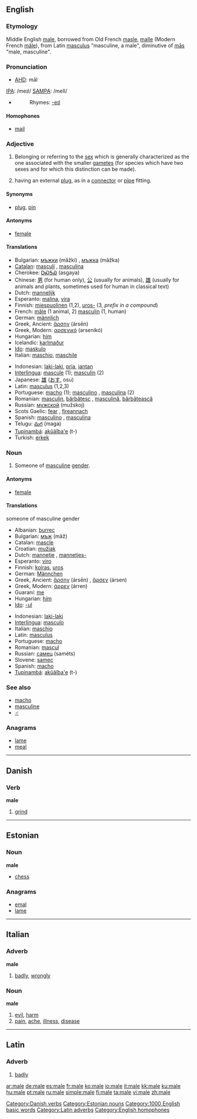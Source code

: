 {{see|Malé|mâle}}
==English==

===Etymology===
Middle English [[male]], borrowed from Old French [[masle]], [[malle]] (Modern French [[mâle]]), from Latin [[masculus]] "masculine, a male", diminutive of [[mas|mās]] "male, masculine".

===Pronunciation===
*[[AHD]]: māl
[[w:IPA|IPA]]: /meɪl/
[[w:SAMPA|SAMPA]]: /meIl/
*{{audio|en-us-male.ogg|Audio (US)}}
*:Rhymes: [[Rhymes:English:-eɪl|-eɪl]]

====Homophones====
*[[mail]]

===Adjective===
{{en-adj|-}}

# Belonging or referring to the [[sex]] which is generally characterized as the one associated with the smaller [[gamete]]s (for species which have two sexes and for which this distinction can be made).
# {{figurative}} having an external [[plug]], as in a [[connector]] or [[pipe]] fitting.

====Synonyms====
* {{figurative}} [[plug]], [[pin]]

====Antonyms====
*[[female]]

====Translations====
{{top}}
*Bulgarian: [[мъжки]] (mǎžki) {{m}}, [[мъжка]] (mǎžka) {{f}}
*[[Catalan]]: [[masculí]] {{m}}, [[masculina]] {{f}}
*Cherokee: [[ᎠᏍᎦᏯ]] (asgaya)
*Chinese: [[男]] (for human only), [[公]] (usually for animals), [[雄]] (usually for animals and plants, sometimes used for human in classical text)
*Dutch: [[mannelijk]]
*Esperanto: [[malina]], [[vira]]
*Finnish: [[miespuolinen]] (1,2), [[uros|uros-]] (3, ''prefix in a compound'')
*French: [[mâle]] (1 animal, 2) [[masculin]] (1, human)
*German: [[männlich]]
*Greek, Ancient: [[ἄρσην]] (ársēn)
*Greek, Modern: [[αρσενικό]] (arsenikó)
*Hungarian: [[hím]]
*Icelandic: [[karlmaður]]
*[[Ido]]: [[maskulo]]
*Italian: [[maschio]], [[maschile]]
{{mid}}
*Indonesian: [[laki-laki]], [[pria]], [[jantan]]
*[[Interlingua]]: [[mascule]] (1); [[masculin]] (2)
*Japanese: [[雄]] ([[おす]], osu)
*Latin: [[masculus]] (1,2,3)
*Portuguese: [[macho]] {{m}} (1); [[masculino]] {{m}}, [[masculina]] {{f}} (2)
*Romanian: [[masculin]], [[bărbătesc]] {{m}}, [[masculină]], [[bărbătească]] {{f}}
*Russian: [[мужской]] (mužskoj)
*Scots Gaelic: [[fear#Scots Gaelic|fear]] {{m}}, [[fireannach]] {{m}}
*Spanish: [[masculino]] {{m}}, [[masculina]] {{f}}
*Telugu: [[మగ]] (maga)
*[[Tupinambá]]: [[akûãîba'e]] (t-)
*Turkish: [[erkek]]
{{bottom}}

===Noun===
{{en-noun}}

# Someone of [[masculine]] [[gender]].

====Antonyms====
*[[female]]

====Translations====
;someone of masculine gender
{{top}}
*Albanian: [[burrec]]
*Bulgarian: [[мъж]] (mǎž) {{m}}
*Catalan: [[mascle]] {{m}}
*Croatian: [[mužjak]] {{m}}
*Dutch: [[mannetje]] {{n}}, [[mannetjes-]]
*Esperanto: [[viro]]
*Finnish: [[koiras]], [[uros]]
*German: [[Männchen]] {{n}}
*Greek, Ancient: [[ἄρσην]] (ársēn) {{m}}, [[ἄρσεν]] (ársen) {{n}}
*Greek, Modern: [[άρρεν]] (árren)
*Guaraní: [[me]]
*Hungarian: [[hím]]
*[[Ido]]: [[-ul]]
{{mid}}
*Indonesian: [[laki-laki]]
*[[Interlingua]]: [[masculo]]
*Italian: [[maschio]] {{m}}
*Latin: [[masculus]] {{m}}
*Portuguese: [[macho]] {{m}}
*Romanian: [[mascul]]
*Russian: [[самец]] (saméts) {{m}}
*Slovene: [[samec]] {{m}}
*Spanish: [[macho]] {{m}}
*[[Tupinambá]]: [[akûãîba'e]] (t-)
{{bottom}}

===See also===
*[[macho]]
*[[masculine]]
*[[♂]]

===Anagrams===
*[[lame]]
*[[meal]]

----

==Danish==

===Verb===
'''male'''

# [[grind]]

[[Category:Danish verbs]]

----

==Estonian==

===Noun===
'''male'''
*[[chess]]

===Anagrams===
*[[emal]]
*[[lame]]

[[Category:Estonian nouns]]

----

==Italian==

===Adverb===
'''male'''

# [[badly]], [[wrongly]]

===Noun===
'''male''' {{m}}

# [[evil]], [[harm]]
# [[pain]], [[ache]], [[illness]], [[disease]]

----

==Latin==

===Adverb===
{{la-ad|male|peius|pessimē}}

# [[badly]]

[[Category:1000 English basic words]]
[[Category:Latin adverbs]]
[[Category:English homophones]]

[[ar:male]]
[[de:male]]
[[es:male]]
[[fr:male]]
[[ko:male]]
[[io:male]]
[[it:male]]
[[kk:male]]
[[ku:male]]
[[hu:male]]
[[pt:male]]
[[ru:male]]
[[simple:male]]
[[fi:male]]
[[ta:male]]
[[vi:male]]
[[zh:male]]